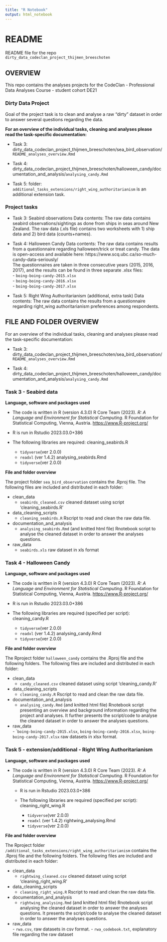 ```yaml
---
title: "R Notebook"
output: html_notebook
---
```


# README 

README file for the repo `dirty_data_codeclan_project_thijmen_breeschoten`

## OVERVIEW

This repo contains the analyses projects for the 
CodeClan - Professional Data Analyses Course - student cohort DE21

### Dirty Data Project

Goal of the project task is to clean and analyse a raw "dirty" dataset in order to answer 
several questions regarding the data.

**For an overview of the individual tasks, cleaning and analyses please read the task-specific
documentation: **

* Task 3: 
  dirty_data_codeclan_project_thijmen_breeschoten/sea_bird_observation/`README_analyses_overview.Rmd`
  
* Task 4:
  dirty_data_codeclan_project_thijmen_breeschoten/halloween_candy/documentation_and_analysis/`analysing_candy.Rmd`
  
* Task 5:
  folder: `additional_tasks_extensions/right_wing_authoritarianism` is an additional extension task.


### Project tasks

* Task 3: Seabird observations
          Data contents:
          The raw data contains seabird observations/sightings as done from ships in seas 
          around New Zealand. The raw data (.xls file) contains two worksheets with 1)              ship data and 2) bird data (counts+names).
          
* Task 4: Halloween Candy
          Data contents:
          The raw data contains results from a questionnaire regarding halloween/trick or           treat candy.
          The data is open-access and available here: 
          https://www.scq.ubc.ca/so-much-candy-data-seriously/ <br>
          The questionnaires are taken in three consecutive years (2015, 2016, 2017), and
          the results can be found in three separate .xlsx files: <br>
          - `boing-boing-candy-2015.xlsx`   <br>
          - `boing-boing-candy-2016.xlsx`   <br>
          - `boing-boing-candy-2017.xlsx`   <br>
          
* Task 5: Right Wing Authoritarianism (additional, extra task)
          Data contents:
          The raw data contains the results from a questionnaire regarding right_wing 
          authoritarianism preferences among respondents.

## FILE AND FOLDER OVERVIEW
For an overview of the individual tasks, cleaning and analyses please read the task-specific
documentation:

* Task 3: 
  dirty_data_codeclan_project_thijmen_breeschoten/sea_bird_observation/`README_analyses_overview.Rmd`
  
* Task 4:
  dirty_data_codeclan_project_thijmen_breeschoten/halloween_candy/documentation_and_analysis/`analysing_candy.Rmd`
  
### Task 3 - Seabird data

**Language, software and packages used**

  * The code is written in R (version 4.3.0)
    R Core Team (2023). _R: A Language and Environment for Statistical Computing_. 
    R Foundation for Statistical Computing, Vienna, Austria.
   <https://www.R-project.org/>

  * R is run in Rstudio 2023.03.0+386 

  * The following libraries are required:
    cleaning_seabirds.R
      - `tidyverse`(ver 2.0.0)
      - `readxl` (ver 1.4.2)
    analysing_seabirds.Rmd
      - `tidyverse`(ver 2.0.0)
  
**File and folder overview**

  The project folder `sea_bird_observation` contains the .Rproj file.
  The following files are included and distributed in each folder:

  * clean_data <br>
    - `seabirds_cleaned.csv` cleaned dataset using script 'cleaning_seabirds.R' <br>
  * data_cleaning_scripts <br>
    - `cleaning_seabirds.R` Rscript to read and clean the raw data file. <br>
  * documentation_and_analysis <br>
    - `analysing_seabirds.Rmd` (and knitted html file) Rnotebook script to analyse the
      cleaned dataset in order to answer the analyses questions. <br>
  * raw_data <br>
    - `seabirds.xls` raw dataset in xls format <br>
    
### Task 4 - Halloween Candy

**Language, software and packages used**

  * The code is written in R (version 4.3.0)
    R Core Team (2023). _R: A Language and Environment for Statistical Computing_. 
    R Foundation for Statistical Computing, Vienna, Austria.
    <https://www.R-project.org/>

  * R is run in Rstudio 2023.03.0+386 

  * The following libraries are required (specified per script):
    cleaning_candy.R
      - `tidyverse`(ver 2.0.0)
      - `readxl` (ver 1.4.2)
    analysing_candy.Rmd
      - `tidyverse`(ver 2.0.0)
  
**File and folder overview**

  The Rproject folder `halloween_candy` contains the .Rproj file and the following 
  folders.
  The following files are included and distributed in each folder:

  * clean_data <br>
       - `candy_cleaned.csv` cleaned dataset using script 'cleaning_candy.R' <br>
  * data_cleaning_scripts <br>
       - `cleaning_candy.R` Rscript to read and clean the raw data file. <br>
  * documentation_and_analysis <br>
       - `analysing_candy.Rmd` (and knitted html file) Rnotebook script presenting an 
       overview and background information regarding the project and analyses. 
       It further presents the script/code to analyse the cleaned dataset in order 
       to answer the analyses questions. <br>
  * raw_data <br>
        - ``boing-boing-candy-2015.xlsx`, `boing-boing-candy-2016.xlsx`,                                       `boing-boing-candy-2017.xlsx` raw datasets in xlsx format. <br>
        
### Task 5 - extension/additional - Right Wing Authoritarianism

**Language, software and packages used**

* The code is written in R (version 4.3.0)
    R Core Team (2023). _R: A Language and Environment for Statistical Computing_. 
    R Foundation for Statistical Computing, Vienna, Austria.
    <https://www.R-project.org/>

  * R is run in Rstudio 2023.03.0+386 

  * The following libraries are required (specified per script):
    cleaning_right_wing.R
      - `tidyverse`(ver 2.0.0)
      - `readxl` (ver 1.4.2)
    rightwing_analysing.Rmd
      - `tidyverse`(ver 2.0.0)
      
**File and folder overview**

  The Rproject folder `/additional_tasks_extensions/right_wing_authoritarianism` 
  contains the .Rproj file and the following 
  folders.
  The following files are included and distributed in each folder:

  * clean_data <br>
       - `rightwing_cleaned.csv` cleaned dataset using script 'cleaning_right_wing.R' <br>
  * data_cleaning_scripts <br>
       - `cleaning_right_wing.R` Rscript to read and clean the raw data file. <br>
  * documentation_and_analysis <br>
       - `rightwing_analysing.Rmd` (and knitted html file) Rnotebook script analysing
       the cleaned dataset in order to answer the analyses questions. 
       It presents the script/code to analyse the cleaned dataset in order 
       to answer the analyses questions. <br>
  * raw_data <br>
        - `rwa.csv`, raw datasets in csv format. 
        - `rwa_codebook.txt`, explanatory file regarding the raw dataset <br>